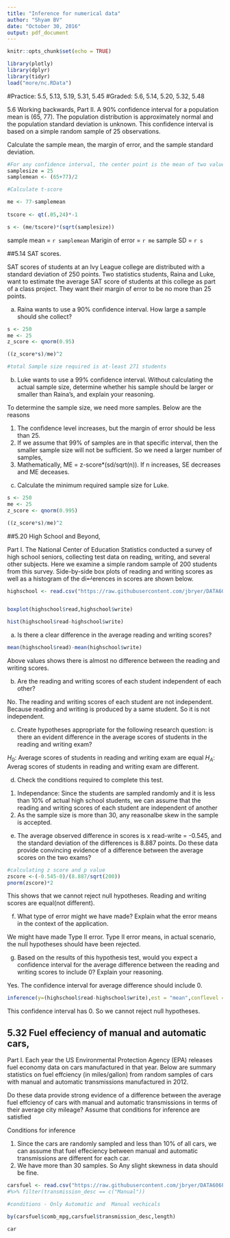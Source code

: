 ```yaml
---
title: "Inference for numerical data"
author: "Shyam BV"
date: "October 30, 2016"
output: pdf_document
---
```


```r
knitr::opts_chunk$set(echo = TRUE)

library(plotly)
library(dplyr)
library(tidyr)
load("more/nc.RData")

```

#Practice: 5.5, 5.13, 5.19, 5.31, 5.45
#Graded: 5.6, 5.14, 5.20, 5.32, 5.48

5.6 Working backwards, Part II. A 90% confidence interval for a population mean is (65, 77). The population distribution is approximately normal and the population standard deviation is unknown. This confidence interval is based on a simple random sample of 25 observations.


Calculate the sample mean, the margin of error, and the sample standard deviation.



```r
#For any confidence interval, the center point is the mean of two values
samplesize = 25
samplemean <- (65+77)/2

#Calculate t-score 

me <- 77-samplemean
  
tscore <- qt(.05,24)*-1

s <- (me/tscore)*(sqrt(samplesize))


```
sample mean = `r samplemean`
Marigin of error = `r me`
sample SD = `r s`



##5.14 SAT scores. 

SAT scores of students at an Ivy League college are distributed with a standard deviation of 250 points. Two statistics students, Raina and Luke, want to estimate the average SAT score of students at this college as part of a class project. They want their margin of error to be no more than 25 points.


(a) Raina wants to use a 90% confidence interval. How large a sample should she collect?


```r

s <- 250
me <- 25
z_score <- qnorm(0.95)

((z_score*s)/me)^2

#total Sample size required is at-least 271 students

```




(b) Luke wants to use a 99% confidence interval. Without calculating the actual sample size, determine whether his sample should be larger or smaller than Raina’s, and explain your reasoning.


To determine the sample size, we need more samples. Below are the reasons

1. The confidence level increases, but the margin of error should be less than 25.
2. If we assume that 99% of samples are in that specific interval, then the smaller sample size will not be sufficient. So we need a larger number of samples, 
3. Mathematically, ME = z-score*(sd/sqrt(n)). If n increases, SE decreases and ME deceases.


(c) Calculate the minimum required sample size for Luke.

```r

s <- 250
me <- 25
z_score <- qnorm(0.995)

((z_score*s)/me)^2

```


##5.20 High School and Beyond, 

Part I. The National Center of Education Statistics conducted a survey of high school seniors, collecting test data on reading, writing, and several other subjects. Here we examine a simple random sample of 200 students from this survey. Side-by-side box plots of reading and writing scores as well as a histogram of the di↵erences in scores are shown below.


```r

highschool <- read.csv("https://raw.githubusercontent.com/jbryer/DATA606Fall2016/master/Data/Data%20from%20openintro.org/Ch%205%20Exercise%20Data/hsb2.csv",header = TRUE,sep = ",",stringsAsFactors = FALSE)


boxplot(highschool$read,highschool$write)

hist(highschool$read-highschool$write)
```



(a) Is there a clear difference in the average reading and writing scores?


```r

mean(highschool$read)-mean(highschool$write)

```
Above values shows there is almost no difference between the reading and writing scores.


(b) Are the reading and writing scores of each student independent of each other?

No. The reading and writing scores of each student are not independent. Because reading and writing is produced by a same student. So it is not independent.


(c) Create hypotheses appropriate for the following research question: is there an evident difference in the average scores of students in the reading and writing exam?

$H_0$: Average scores of students in reading and writing exam are equal
$H_A$: Averag scores of students in reading and writing exam are different.


(d) Check the conditions required to complete this test.

1. Independance: Since the students are sampled randomly and it is less than 10% of actual high school students, we can assume that the reading and writing scores of each student are independent of another
2. As the sample size is more than 30, any reasonalbe skew in the sample is accepted.


(e) The average observed difference in scores is x read-write = -0.545, and the standard deviation of the differences is 8.887 points. Do these data provide convincing evidence of a difference between the average scores on the two exams?


```r
#calculating z score and p value
zscore <-(-0.545-0)/(8.887/sqrt(200))
pnorm(zscore)*2

```
This shows that we cannot reject null hypotheses. Reading and writing scores are equal(not different).


(f) What type of error might we have made? Explain what the error means in the context of the application.

We might have made Type II error. Type II error means, in actual scenario, the null hypotheses should have been rejected. 

(g) Based on the results of this hypothesis test, would you expect a confidence interval for the average difference between the reading and writing scores to include 0? Explain your reasoning.

Yes. The confidence interval for average difference should include 0.

```r

inference(y=(highschool$read-highschool$write),est = "mean",conflevel = 0.95,null = 0,alternative = "twosided",method="theoretical",type="ci")

```

This confidence interval has 0. So we cannot reject null hypotheses.


## 5.32 Fuel effeciency of manual and automatic cars, 
Part I. Each year the US Environmental Protection Agency (EPA) releases fuel economy data on cars manufactured in that year. Below are summary statistics on fuel effciency (in miles/gallon) from random samples of cars with manual and automatic transmissions manufactured in 2012.

Do these data provide strong evidence of a difference between the average fuel effciency of cars with manual and automatic transmissions in terms of their average city mileage? Assume that conditions for inference are satisfied

Conditions for inference

1. Since the cars are randomly sampled and less than 10% of all cars, we can assume that fuel effeciency between manual and automatic transmissions are different for each car.
2. We have more than 30 samples. So Any slight skewness in data should be fine.

```r

carsfuel <- read.csv("https://raw.githubusercontent.com/jbryer/DATA606Fall2016/master/Data/Data%20from%20openintro.org/Ch%205%20Exercise%20Data/epa2012.csv",header = TRUE,sep=",",stringsAsFactors = FALSE) 
#%>% filter(transmission_desc == c("Manual"))

#conditions - Only Automatic and  Manual vechicals

by(carsfuel$comb_mpg,carsfuel$transmission_desc,length)

car

```


